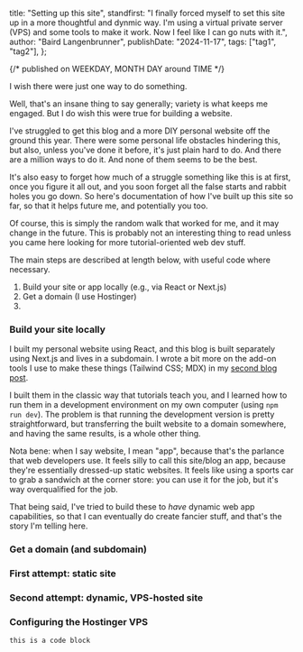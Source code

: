   title: "Setting up this site",
  standfirst:
    "I finally forced myself to set this site up in a more thoughtful and dynmic way. I'm using a virtual private server (VPS) and some tools to make it work. Now I feel like I can go nuts with it.",
  author: "Baird Langenbrunner",
  publishDate: "2024-11-17",
  tags: ["tag1", "tag2"],
};

{/* published on WEEKDAY, MONTH DAY around TIME */}


<PostHeading metadata={postDetails} />

I wish there were just one way to do something.

Well, that's an insane thing to say generally; variety is what keeps me engaged. But I do wish this were true for building a website.

I've struggled to get this blog and a more DIY personal website off the ground this year. There were some personal life obstacles hindering this, but also, unless you've done it before, it's just plain hard to do. And there are a million ways to do it. And none of them seems to be the best.

It's also easy to forget how much of a struggle something like this is at first, once you figure it all out, and you soon forget all the false starts and rabbit holes you go down. So here's documentation of how I've built up this site so far, so that it helps future me, and potentially you too.

Of course, this is simply the random walk that worked for me, and it may change in the future. This is probably not an interesting thing to read unless you came here looking for more tutorial-oriented web dev stuff.

The main steps are described at length below, with useful code where necessary.

1. Build your site or app locally (e.g., via React or Next.js)
2. Get a domain (I use Hostinger)
3. 

### Build your site locally

I built my personal website using React, and this blog is built separately using Next.js and lives in a subdomain. I wrote a bit more on the add-on tools I use to make these things (Tailwind CSS; MDX) in my [second blog post](https://isthisinteresting.bairdlangenbrunner.com/002-workable-blog).

I built them in the classic way that tutorials teach you, and I learned how to run them in a development environment on my own computer (using ```npm run dev```). The problem is that running the development version is pretty straightforward, but transferring the built website to a domain somewhere, and having the same results, is a whole other thing.

Nota bene: when I say website, I mean "app", because that's the parlance that web developers use. It feels silly to call this site/blog an app, because they're essentially dressed-up static websites. It feels like using a sports car to grab a sandwich at the corner store: you can use it for the job, but it's way overqualified for the job.

That being said, I've tried to build these to *have* dynamic web app capabilities, so that I can eventually do create fancier stuff, and that's the story I'm telling here.

### Get a domain (and subdomain)

### First attempt: static site

### Second attempt: dynamic, VPS-hosted site

### Configuring the Hostinger VPS

```
this is a code block
```

<br/>
<br/>
<br/>